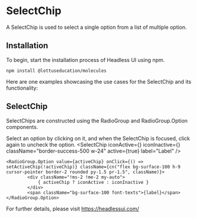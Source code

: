 
<Meta title="MDX|SelectChip" component={SelectChip} />

# SelectChip

A SelectChip is used to select a single option from a list of multiple option.

## Installation

To begin, start the installation process of Headless UI using npm.

`npm install @lottuseducation/molecules`

Here are one examples showcasing the use cases for the SelectChip and its functionality:

## SelectChip

SelectChips are constructed using the RadioGroup and RadioGroup.Option components.

Select an option by clicking on it, and when the SelectChip is focused, click again to uncheck the option.
<RadioGroup>
 <SelectChip
            iconActive={<RadioButtonActive />}
            iconInactive={<RadioButtonDefault />}
            className="border-success-500 w-24"
            active={true}
            label="Label"
        />
</RadioGroup>
```
<RadioGroup.Option value={activeChip} onClick={() => setActiveChip(!activeChip)} className={cn("flex bg-surface-100 h-9 cursor-pointer border-2 rounded py-1.5 pr-1.5", className)}>
        <div className="!ms-2 !me-2 my-auto">
            { activeChip ? iconActive : iconInactive }
        </div>
        <span className="bg-surface-100 font-texts">{label}</span>
</RadioGroup.Option>
``` 

For further details, please visit <a className="cursor-pointer" href="https://headlessui.com/" target="_blank">https://headlessui.com/</a>

